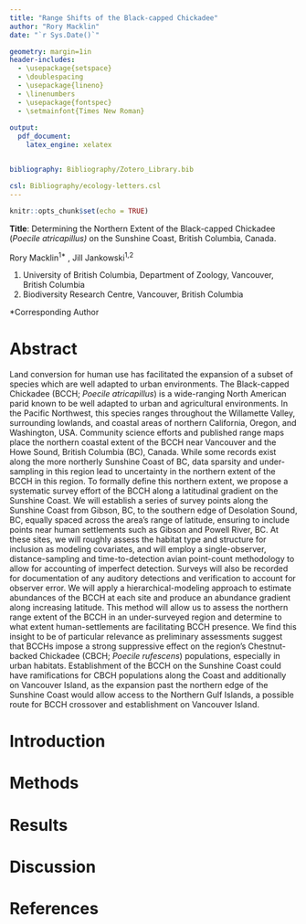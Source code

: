 ```yaml
---
title: "Range Shifts of the Black-capped Chickadee"
author: "Rory Macklin"
date: "`r Sys.Date()`"

geometry: margin=1in
header-includes:
  - \usepackage{setspace}
  - \doublespacing
  - \usepackage{lineno}
  - \linenumbers
  - \usepackage{fontspec}
  - \setmainfont{Times New Roman}
  
output: 
  pdf_document:
    latex_engine: xelatex


bibliography: Bibliography/Zotero_Library.bib

csl: Bibliography/ecology-letters.csl
---
```


```r
knitr::opts_chunk$set(echo = TRUE)
```

**Title**: Determining the Northern Extent of the Black-capped Chickadee (*Poecile atricapillus)* on the Sunshine Coast, British Columbia, Canada.

Rory Macklin^1\*^ , Jill Jankowski^1,2^

1.  University of British Columbia, Department of Zoology, Vancouver, British Columbia
2.  Biodiversity Research Centre, Vancouver, British Columbia

\*Corresponding Author

\newpage

# Abstract

Land conversion for human use has facilitated the expansion of a subset of species which are well adapted to urban environments. The Black-capped Chickadee (BCCH; *Poecile atricapillus*) is a wide-ranging North American parid known to be well adapted to urban and agricultural environments. In the Pacific Northwest, this species ranges throughout the Willamette Valley, surrounding lowlands, and coastal areas of northern California, Oregon, and Washington, USA. Community science efforts and published range maps place the northern coastal extent of the BCCH near Vancouver and the Howe Sound, British Columbia (BC), Canada. While some records exist along the more northerly Sunshine Coast of BC, data sparsity and under-sampling in this region lead to uncertainty in the northern extent of the BCCH in this region. To formally define this northern extent, we propose a systematic survey effort of the BCCH along a latitudinal gradient on the Sunshine Coast. We will establish a series of survey points along the Sunshine Coast from Gibson, BC, to the southern edge of Desolation Sound, BC, equally spaced across the area's range of latitude, ensuring to include points near human settlements such as Gibson and Powell River, BC. At these sites, we will roughly assess the habitat type and structure for inclusion as modeling covariates, and will employ a single-observer, distance-sampling and time-to-detection avian point-count methodology to allow for accounting of imperfect detection. Surveys will also be recorded for documentation of any auditory detections and verification to account for observer error. We will apply a hierarchical-modeling approach to estimate abundances of the BCCH at each site and produce an abundance gradient along increasing latitude. This method will allow us to assess the northern range extent of the BCCH in an under-surveyed region and determine to what extent human-settlements are facilitating BCCH presence. We find this insight to be of particular relevance as preliminary assessments suggest that BCCHs impose a strong suppressive effect on the region's Chestnut-backed Chickadee (CBCH; *Poecile rufescens*) populations, especially in urban habitats. Establishment of the BCCH on the Sunshine Coast could have ramifications for CBCH populations along the Coast and additionally on Vancouver Island, as the expansion past the northern edge of the Sunshine Coast would allow access to the Northern Gulf Islands, a possible route for BCCH crossover and establishment on Vancouver Island.

# Introduction

# Methods

# Results

# Discussion

# References
